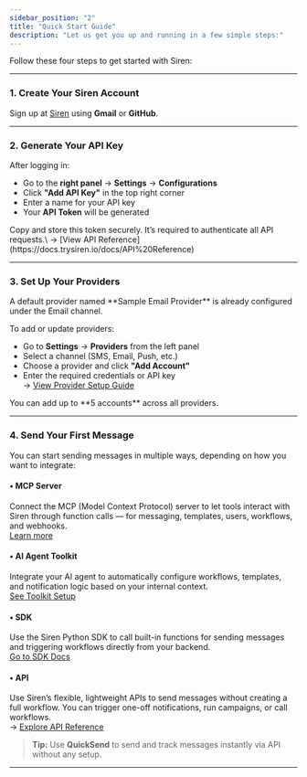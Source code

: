 ```yaml
---
sidebar_position: "2"
title: "Quick Start Guide"
description: "Let us get you up and running in a few simple steps:"
---
```


Follow these four steps to get started with Siren:

---

### 1. Create Your Siren Account

Sign up at [Siren](https://app.trysiren.io/) using **Gmail** or **GitHub**.

---

### 2. Generate Your API Key

After logging in:

- Go to the **right panel** → **Settings** → **Configurations**
- Click **"Add API Key"** in the top right corner
- Enter a name for your API key
- Your **API Token** will be generated

<Warning>
  Copy and store this token securely. It’s required to authenticate all API requests.\
  → [View API Reference](https://docs.trysiren.io/docs/API%20Reference)
</Warning>

---

### 3. Set Up Your Providers

<Info>
  A default provider named **Sample Email Provider** is already configured under the Email channel.
</Info>

To add or update providers:

- Go to **Settings** → **Providers** from the left panel
- Select a channel (SMS, Email, Push, etc.)
- Choose a provider and click **"Add Account"**
- Enter the required credentials or API key\
  → [View Provider Setup Guide](https://docs.trysiren.io/docs/Providers)

<Note>
  You can add up to **5 accounts** across all providers.
</Note>

---

### 4. Send Your First Message

You can start sending messages in multiple ways, depending on how you want to integrate:

#### • MCP Server

Connect the MCP (Model Context Protocol) server to let tools interact with Siren through function calls — for messaging, templates, users, workflows, and webhooks.\
[Learn more](https://docs.trysiren.io/docs/MCP%20Server)

#### • AI Agent Toolkit

Integrate your AI agent to automatically configure workflows, templates, and notification logic based on your internal context.\
[See Toolkit Setup](/docs/MCP)

#### • SDK

Use the Siren Python SDK to call built-in functions for sending messages and triggering workflows directly from your backend.\
[Go to SDK Docs](https://docs.trysiren.io/docs/SDK)

#### • API

Use Siren’s flexible, lightweight APIs to send messages without creating a full workflow. You can trigger one-off notifications, run campaigns, or call workflows.\
→ [Explore API Reference](https://docs.trysiren.io/docs/API%20Reference)

> **Tip:** Use **QuickSend** to send and track messages instantly via API without any setup.

---
